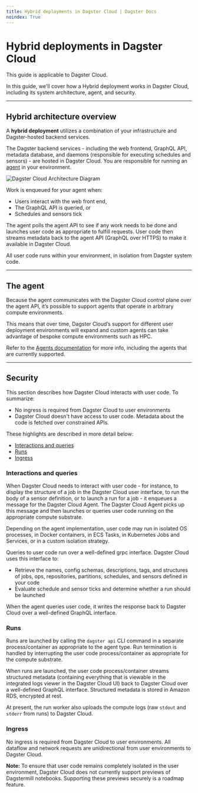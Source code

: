 ```yaml
---
title: Hybrid deployments in Dagster Cloud | Dagster Docs
noindex: True
---
```


# Hybrid deployments in Dagster Cloud

<Note>This guide is applicable to Dagster Cloud.</Note>

In this guide, we'll cover how a Hybrid deployment works in Dagster Cloud, including its system architecture, agent, and security.

---

## Hybrid architecture overview

A **hybrid deployment** utilizes a combination of your infrastructure and Dagster-hosted backend services.

The Dagster backend services - including the web frontend, GraphQL API, metadata database, and daemons (responsible for executing schedules and sensors) - are hosted in Dagster Cloud. You are responsible for running an [agent](/dagster-cloud/deployment/agents) in your environment.

<Image
alt="Dagster Cloud Architecture Diagram"
src="/images/dagster-cloud/deployment/hybrid-architecture.png"
width={1583}
height={765}
/>

Work is enqueued for your agent when:

- Users interact with the web front end,
- The GraphQL API is queried, or
- Schedules and sensors tick

The agent polls the agent API to see if any work needs to be done and launches user code as appropriate to fulfill requests. User code then streams metadata back to the agent API (GraphQL over HTTPS) to make it available in Dagster Cloud.

All user code runs within your environment, in isolation from Dagster system code.

---

## The agent

Because the agent communicates with the Dagster Cloud control plane over the agent API, it’s possible to support agents that operate in arbitrary compute environments.

This means that over time, Dagster Cloud’s support for different user deployment environments will expand and custom agents can take advantage of bespoke compute environments such as HPC.

Refer to the [Agents documentation](/dagster-cloud/deployment/agents) for more info, including the agents that are currently supported.

---

## Security

This section describes how Dagster Cloud interacts with user code. To summarize:

- No ingress is required from Dagster Cloud to user environments
- Dagster Cloud doesn't have access to user code. Metadata about the code is fetched over constrained APIs.

These highlights are described in more detail below:

- [Interactions and queries](#interactions-and-queries)
- [Runs](#runs)
- [Ingress](#ingress)

### Interactions and queries

When Dagster Cloud needs to interact with user code - for instance, to display the structure of a job in the Dagster Cloud user interface, to run the body of a sensor definition, or to launch a run for a job - it enqueues a message for the Dagster Cloud Agent. The Dagster Cloud Agent picks up this message and then launches or queries user code running on the appropriate compute substrate.

Depending on the agent implementation, user code may run in isolated OS processes, in Docker containers, in ECS Tasks, in Kubernetes Jobs and Services, or in a custom isolation strategy.

Queries to user code run over a well-defined grpc interface. Dagster Cloud uses this interface to:

- Retrieve the names, config schemas, descriptions, tags, and structures of jobs, ops, repositories, partitions, schedules, and sensors defined in your code
- Evaluate schedule and sensor ticks and determine whether a run should be launched

When the agent queries user code, it writes the response back to Dagster Cloud over a well-defined GraphQL interface.

### Runs

Runs are launched by calling the `dagster api` CLI command in a separate process/container as appropriate to the agent type. Run termination is handled by interrupting the user code process/container as appropriate for the compute substrate.

When runs are launched, the user code process/container streams structured metadata (containing everything that is viewable in the integrated logs viewer in the Dagster Cloud UI) back to Dagster Cloud over a well-defined GraphQL interface. Structured metadata is stored in Amazon RDS, encrypted at rest.

At present, the run worker also uploads the compute logs (raw `stdout` and `stderr` from runs) to Dagster Cloud.

### Ingress

No ingress is required from Dagster Cloud to user environments. All dataflow and network requests are unidirectional from user environments to Dagster Cloud.

**Note:** To ensure that user code remains completely isolated in the user environment, Dagster Cloud does not currently support previews of Dagstermill notebooks. Supporting these previews securely is a roadmap feature.
